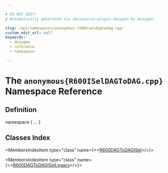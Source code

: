 ```yaml
---

# DO NOT EDIT!
# Automatically generated via docusaurus-plugin-doxygen by Doxygen.

slug: /api/namespaces/anonymous-r600iseldagtodag-cpp-
custom_edit_url: null
keywords:
  - doxygen
  - reference
  - namespace

---
```





# The `anonymous{R600ISelDAGToDAG.cpp}` Namespace Reference

<DoxygenPage pluginConfig={pluginConfig}>



## Definition

<CodeBlock>namespace &#123; ... &#125;</CodeBlock>

## Classes Index

<MembersIndex>

<MembersIndexItem
  type="class"
  name={<><a href="/docs/api/classes/anonymous-namespace-r600iseldagtodag-cpp-/r600dagtodagisel">R600DAGToDAGISel</a></>}>
</MembersIndexItem>

<MembersIndexItem
  type="class"
  name={<><a href="/docs/api/classes/anonymous-namespace-r600iseldagtodag-cpp-/r600dagtodagisellegacy">R600DAGToDAGISelLegacy</a></>}>
</MembersIndexItem>

</MembersIndex>


</DoxygenPage>
